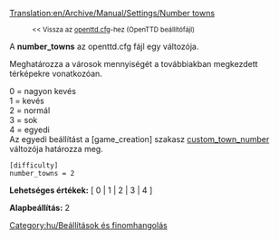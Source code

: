 [[Translation:en/Archive/Manual/Settings/Number towns]]

:<small><< Vissza az [[hu/openttd.cfg|openttd.cfg]]-hez (OpenTTD beállítófájl)</small>


A '''number_towns''' az openttd.cfg fájl egy változója.

Meghatározza a városok mennyiségét a továbbiakban megkezdett térképekre vonatkozóan.

0 = nagyon kevés<br>
1 = kevés<br>
2 = normál<br>
3 = sok<br>
4 = egyedi<br>

Az egyedi beállítást a <nowiki>[game_creation]</nowiki> szakasz [[hu/custom town number|custom_town_number]] változója határozza meg.

<pre>
[difficulty]
number_towns = 2
</pre>

'''Lehetséges értékek:''' [ 0 | 1 | 2 | 3 | 4 ]

'''Alapbeállítás:''' 2


[[Category:hu/Beállítások és finomhangolás]]